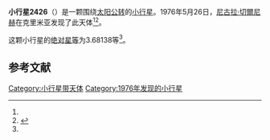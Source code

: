 {{Infobox planet
| bgcolour = #FFFFC0
| name = 2426 Simonov
| symbol = 
| image = 
| caption = 
| discovery = yes
| discovery_ref = 
| discoverer = [[尼古拉·切爾尼赫|尼古拉·切爾尼赫]]
| discovery_site = [[克里米亚|克里米亚]] 
| discovered = 1976年5月26日
| designations = yes
| mp_name = 
| named_after = 
| alt_names = 1976 KV/ 1951 GK1 / 1953 XQ / 1958 VA1 / 1962 QE / 1968 UK3 / 1970 CA / 1971 KK
| mp_category = [[主带小行星|主带小行星]]
| orbit_ref = <ref name="a">[http://ssd.jpl.nasa.gov/sbdb.cgi?sstr=2426 2426 Simonov] {{Wayback|url=http://ssd.jpl.nasa.gov/sbdb.cgi?sstr=2426 |date=20200820023629 }}，小行星數據庫瀏覽器（JPL Small-Body Database Browser）－[[美国国家航空航天局|美国国家航空航天局]]喷气推进实验室</ref>
| epoch = 2456400.5 (2013年4月18日更新)
| aphelion = {{convert|3.2488786|AU|km|3|abbr=on|lk=out}}
| perihelion = {{convert|2.5709782|AU|km|3|abbr=on}}
| semimajor = {{convert|2.9099284|AU|km|3|abbr=on}}
| eccentricity = 0.1164806
| period = 1813.100558 [[日|日]]<br />4.96[[儒略年|儒略年]]
| avg_speed = 
| inclination = 8.48465
| asc_node = 237.37268
| mean_anomaly = 
| arg_peri = 3.68138
| satellites = 
| physical_characteristics = yes
| dimensions = 
| mass = 
| density = 
| surface_grav = 
| escape_velocity = 
| sidereal_day = 
| axial_tilt = 
| pole_ecliptic_lat = 
| pole_ecliptic_lon = 
| albedo = 
| temperatures= 
| temp_name1 = 
| mean_temp_1 = 
| max_temp_1 = 
| temp_name2 = 
| max_temp_2 = 
| spectral_type = 
| abs_magnitude = 3.68138
}}

'''小行星2426'''（{{lang-en|2426 Simonov}}）是一颗围绕[[太阳|太阳]][[公转|公转]]的[[小行星|小行星]]。1976年5月26日，[[尼古拉·切爾尼赫|尼古拉·切爾尼赫]]在克里米亚发现了此天体<ref name="a" /><ref>{{cite news|title=小行星列表|url=http://cfa-www.harvard.edu/iau/lists/NumberedMPs.txt|accessdate=2013-07-08|newspaper=哈佛大学|archive-date=2008-05-17|archive-url=https://web.archive.org/web/20080517010638/http://cfa-www.harvard.edu/iau/lists/NumberedMPs.txt|dead-url=no}}</ref>。

这颗小行星的[[绝对星等|绝对星等]]为3.68138等<ref name="a" />。

==参考文献==
{{reflist}}
{{Minor Planet Number|[[小行星2425|小行星2425]]|[[小行星2427|小行星2427]]}}

{{小天体}}

[[Category:小行星带天体|Category:小行星带天体]]
[[Category:1976年发现的小行星|Category:1976年发现的小行星]]

{{asteroid-stub}}
